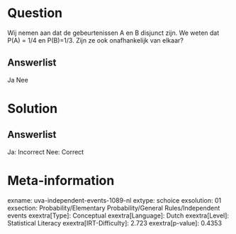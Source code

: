 Question
========

Wij nemen aan dat de gebeurtenissen A en B disjunct zijn. We weten dat
P(A) = 1/4 en P(B)=1/3. Zijn ze ook onafhankelijk van elkaar?

Answerlist
----------

Ja
Nee

Solution
========

Answerlist
----------

Ja: Incorrect
Nee: Correct

Meta-information
================
exname: uva-independent-events-1089-nl
extype: schoice
exsolution: 01
exsection: Probability/Elementary Probability/General Rules/Independent events
exextra[Type]: Conceptual
exextra[Language]: Dutch
exextra[Level]: Statistical Literacy
exextra[IRT-Difficulty]: 2.723
exextra[p-value]: 0.4353

